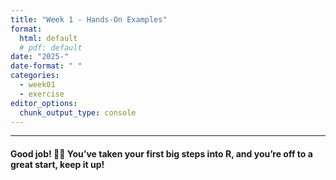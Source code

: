 ```yaml
---
title: "Week 1 - Hands-On Examples"
format: 
  html: default
  # pdf: default
date: "2025-"
date-format: " "
categories: 
  - week01
  - exercise
editor_options: 
  chunk_output_type: console
---
```




---

#### Good job! 👏👏 You've taken your first big steps into R, and you're off to a great start, keep it up! 



